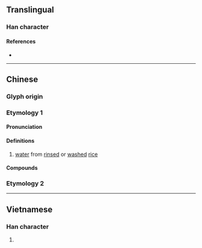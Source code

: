 {{character info}}
==Translingual==

===Han character===
{{Han char|rn=85|rad=水|as=21|sn=24|four=34127|canj=ETAW|ids=⿰氵蘭}}

====References====
* {{Han ref|kx=0664.080|dkj=18819|dj=1072.320|hdz=31796.110|uh=7061|ud=28769|bh=F8AE|bd=63662}}

----

==Chinese==
{{zh-forms|s=㳕|s2=𬉠|alt=瀾}}

===Glyph origin===
{{Han etym|欄}}

===Etymology 1===

====Pronunciation====
{{zh-pron
|m=lán
|c=laan4
|mc=y
|oc=y
|ma=
|cat=n
}}

====Definitions====
{{zh-hanzi}}

# [[water]] from [[rinse]]d or [[wash]]ed [[rice]]

====Compounds====
{{zh-der|潘灡}}

===Etymology 2===
{{zh-see|瀾|a}}

----

==Vietnamese==

===Han character===
{{vi-readings|rs=水21| hanviet = làn}}

# {{rfdef|vi|sort=水21}}